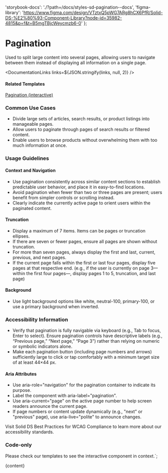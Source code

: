 

  'storybook-docs': './?path=/docs/styles-sd-pagination--docs',
  'figma-library':
    'https://www.figma.com/design/VTztxQ5pWG7ARg8hCX6PfR/Solid-DS-%E2%80%93-Component-Library?node-id=35982-4815&p=f&t=B5mgTBjcWeycmzb6-0'
};

# Pagination

Used to split large content into several pages, allowing users to navigate between them instead of displaying all information on a single page.

<DefaultStory />

<DocumentationLinks links=${JSON.stringify(links, null, 2)} />

#### Related Templates

[Pagination (interactive)](./?path=/docs/templates-pagination--docs)

### Common Use Cases

- Divide large sets of articles, search results, or product listings into manageable pages.
- Allow users to paginate through pages of search results or filtered content.
- Enable users to browse products without overwhelming them with too much information at once.

### Usage Guidelines

#### Context and Navigation

- Use pagination consistently across similar content sections to establish predictable user behavior, and place it in easy-to-find locations.
- Avoid pagination when fewer than two or three pages are present; users benefit from simpler controls or scrolling instead.
- Clearly indicate the currently active page to orient users within the paginated content.

#### Truncation

- Display a maximum of 7 items. Items can be pages or truncation ellipses.
- If there are seven or fewer pages, ensure all pages are shown without truncation.
- For more than seven pages, always display the first and last, current, previous, and next pages.
- If the current page falls within the first or last four pages, display five pages at that respective end. (e.g., if the user is currently on page 3—within the first four pages—, display pages 1 to 5, truncation, and last page)

#### Background

- Use light background options like white, neutral-100, primary-100, or use a primary background when inverted.

### Accessibility Information

- Verify that pagination is fully navigable via keyboard (e.g., Tab to focus, Enter to select).
  Ensure pagination controls have descriptive labels (e.g., “Previous page,” “Next page,” “Page 3”) rather than relying on numeric or symbolic indicators alone.
- Make each pagination button (including page numbers and arrows) sufficiently large to click or tap comfortably with a minimum target size of at least 44×44 px.

#### Aria Attributes

- Use aria-role="navigation" for the pagination container to indicate its purpose.
- Label the component with aria-label="pagination".
- Use aria-current="page" on the active page number to help screen readers announce the current page.
- If page numbers or content update dynamically (e.g., "next" or "previous" page), use aria-live="polite" to announce changes.

Visit <sd-link href="https://www.figma.com/design/VTztxQ5pWG7ARg8hCX6PfR/Solid-DS-%E2%80%93-Component-Library?node-id=38262-58412&t=1qhfYXrbNhSCYCzZ-4" target="_blank">Solid DS Best Practices for WCAG Compliance</sd-link> to learn more about our accessibility standards.

### Code-only

Please check our templates to see the interactive component in context.`;

<Meta title="Styles/sd-pagination/Overview" />

<OverviewFormatter story={SdPaginationStories.Default}>{content}</OverviewFormatter>
